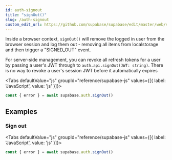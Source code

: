 ```yaml
---
id: auth-signout
title: "signOut()"
slug: /auth-signout
custom_edit_url: https://github.com/supabase/supabase/edit/master/web/spec/supabase_js_v2_ref.yml
---
```



Inside a browser context, `signOut()` will remove the logged in user from the browser session
and log them out - removing all items from localstorage and then trigger a "SIGNED_OUT" event.

For server-side management, you can revoke all refresh tokens for a user by passing a user's JWT through to `auth.api.signOut(JWT: string)`. There is no way to revoke a user's session JWT before it automatically expires

<Tabs
  defaultValue="js"
  groupId="reference/supabase-js"
  values={[{ label: 'JavaScript', value: 'js' }]}>

<TabItem value="js">

```js
const { error } = await supabase.auth.signOut()
```


</TabItem>

</Tabs>

















## Examples

### Sign out



<Tabs
  defaultValue="js"
  groupId="reference/supabase-js"
  values={[{ label: 'JavaScript', value: 'js' }]}>

<TabItem value="js">

```js
const { error } = await supabase.auth.signOut()
```


</TabItem>

</Tabs>
